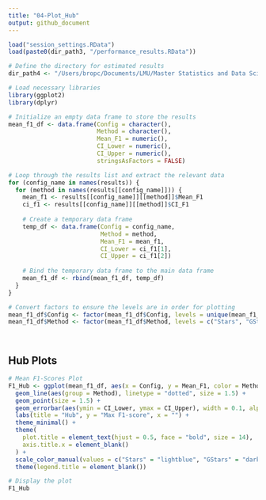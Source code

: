 ```yaml
---
title: "04-Plot_Hub"
output: github_document
---
```



```r

load("session_settings.RData")
load(paste0(dir_path3, "/performance_results.RData"))

# Define the directory for estimated results
dir_path4 <- "/Users/bropc/Documents/LMU/Master Statistics and Data Science/Masterarbeit/R Master/StARS_Simulations/workflow/Storage_Plot_Hub"

# Load necessary libraries
library(ggplot2)
library(dplyr)

# Initialize an empty data frame to store the results
mean_f1_df <- data.frame(Config = character(), 
                         Method = character(), 
                         Mean_F1 = numeric(), 
                         CI_Lower = numeric(), 
                         CI_Upper = numeric(), 
                         stringsAsFactors = FALSE)

# Loop through the results list and extract the relevant data
for (config_name in names(results)) {
  for (method in names(results[[config_name]])) {
    mean_f1 <- results[[config_name]][[method]]$Mean_F1
    ci_f1 <- results[[config_name]][[method]]$CI_F1
    
    # Create a temporary data frame
    temp_df <- data.frame(Config = config_name, 
                          Method = method, 
                          Mean_F1 = mean_f1, 
                          CI_Lower = ci_f1[1], 
                          CI_Upper = ci_f1[2])
    
    # Bind the temporary data frame to the main data frame
    mean_f1_df <- rbind(mean_f1_df, temp_df)
  }
}

# Convert factors to ensure the levels are in order for plotting
mean_f1_df$Config <- factor(mean_f1_df$Config, levels = unique(mean_f1_df$Config))
mean_f1_df$Method <- factor(mean_f1_df$Method, levels = c("Stars", "GStars", "Oracle"))




```

## Hub Plots
```r
# Mean F1-Scores Plot
F1_Hub <- ggplot(mean_f1_df, aes(x = Config, y = Mean_F1, color = Method)) +
  geom_line(aes(group = Method), linetype = "dotted", size = 1.5) + 
  geom_point(size = 1.5) +
  geom_errorbar(aes(ymin = CI_Lower, ymax = CI_Upper), width = 0.1, alpha = 0.5) +  
  labs(title = "Hub", y = "Max F1-score", x = "") +  
  theme_minimal() +
  theme(
    plot.title = element_text(hjust = 0.5, face = "bold", size = 14),
    axis.title.x = element_blank() 
  ) +
  scale_color_manual(values = c("Stars" = "lightblue", "GStars" = "darkorange", "Oracle" = "black")) +
  theme(legend.title = element_blank())

# Display the plot
F1_Hub
```









